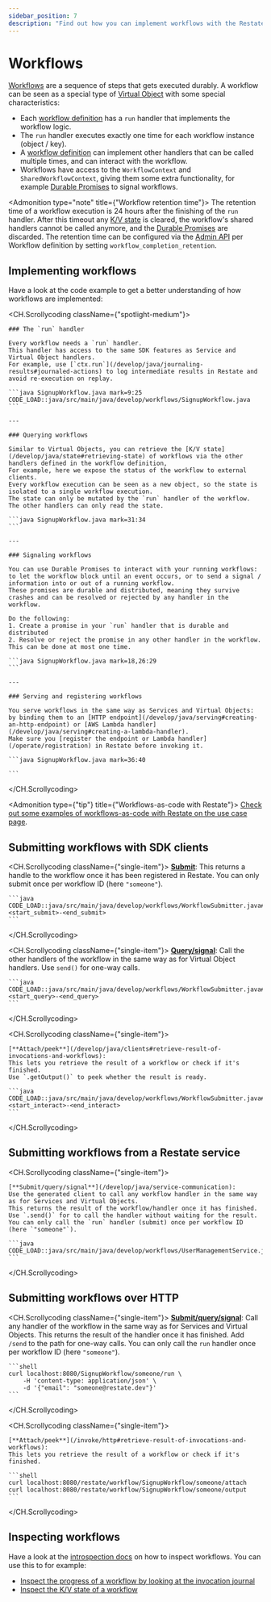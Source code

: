 ```yaml
---
sidebar_position: 7
description: "Find out how you can implement workflows with the Restate SDK."
---
```



# Workflows

[Workflows](/concepts/services#workflows) are a sequence of steps that gets executed durably.
A workflow can be seen as a special type of [Virtual Object](/concepts/services#virtual-objects) with some special characteristics:

- Each [workflow definition](/develop/java/overview#workflows) has a `run` handler that implements the workflow logic.
- The `run` handler executes exactly one time for each workflow instance (object / key).
- A [workflow definition](/develop/java/overview#workflows) can implement other handlers that can be called multiple times, and can interact with the workflow.
- Workflows have access to the `WorkflowContext` and `SharedWorkflowContext`, giving them some extra functionality, for example [Durable Promises](/develop/java/workflows#signaling-workflows) to signal workflows.

<Admonition type="note" title={"Workflow retention time"}>
    The retention time of a workflow execution is 24 hours after the finishing of the `run` handler.
    After this timeout any [K/V state](/develop/java/state) is cleared, the workflow's shared handlers cannot be called anymore, and the [Durable Promises](/develop/java/workflows#signaling-workflows) are discarded.
    The retention time can be configured via the [Admin API](/references/admin-api/#tag/service/operation/modify_service) per Workflow definition by setting `workflow_completion_retention`.
</Admonition>

## Implementing workflows
Have a look at the code example to get a better understanding of how workflows are implemented:

<CH.Scrollycoding className={"spotlight-medium"}>

    ### The `run` handler

    Every workflow needs a `run` handler.
    This handler has access to the same SDK features as Service and Virtual Object handlers.
    For example, use [`ctx.run`](/develop/java/journaling-results#journaled-actions) to log intermediate results in Restate and avoid re-execution on replay.

    ```java SignupWorkflow.java mark=9:25
    CODE_LOAD::java/src/main/java/develop/workflows/SignupWorkflow.java
    ```

    ---

    ### Querying workflows

    Similar to Virtual Objects, you can retrieve the [K/V state](/develop/java/state#retrieving-state) of workflows via the other handlers defined in the workflow definition,
    For example, here we expose the status of the workflow to external clients.
    Every workflow execution can be seen as a new object, so the state is isolated to a single workflow execution.
    The state can only be mutated by the `run` handler of the workflow. The other handlers can only read the state.

    ```java SignupWorkflow.java mark=31:34
    ```

    ---

    ### Signaling workflows

    You can use Durable Promises to interact with your running workflows: to let the workflow block until an event occurs, or to send a signal / information into or out of a running workflow.
    These promises are durable and distributed, meaning they survive crashes and can be resolved or rejected by any handler in the workflow.

    Do the following:
    1. Create a promise in your `run` handler that is durable and distributed
    2. Resolve or reject the promise in any other handler in the workflow. This can be done at most one time.

    ```java SignupWorkflow.java mark=18,26:29
    ```

    ---

    ### Serving and registering workflows

    You serve workflows in the same way as Services and Virtual Objects: by binding them to an [HTTP endpoint](/develop/java/serving#creating-an-http-endpoint) or [AWS Lambda handler](/develop/java/serving#creating-a-lambda-handler).
    Make sure you [register the endpoint or Lambda handler](/operate/registration) in Restate before invoking it.

    ```java SignupWorkflow.java mark=36:40

    ```

</CH.Scrollycoding>

<Admonition type={"tip"} title={"Workflows-as-code with Restate"}>
    [Check out some examples of workflows-as-code with Restate on the use case page](/use-cases/workflows).
</Admonition>

## Submitting workflows with SDK clients

<CH.Scrollycoding className={"single-item"}>
    [**Submit**](/develop/java/clients):
    This returns a handle to the workflow once it has been registered in Restate.
    You can only submit once per workflow ID (here `"someone"`).

    ```java
    CODE_LOAD::java/src/main/java/develop/workflows/WorkflowSubmitter.java#<start_submit>-<end_submit>
    ```
</CH.Scrollycoding>

<CH.Scrollycoding className={"single-item"}>
    [**Query/signal**](/develop/java/clients):
    Call the other handlers of the workflow in the same way as for Virtual Object handlers.
    Use `send()` for one-way calls.

    ```java
    CODE_LOAD::java/src/main/java/develop/workflows/WorkflowSubmitter.java#<start_query>-<end_query>
    ```
</CH.Scrollycoding>

<CH.Scrollycoding className={"single-item"}>

    [**Attach/peek**](/develop/java/clients#retrieve-result-of-invocations-and-workflows):
    This lets you retrieve the result of a workflow or check if it's finished.
    Use `.getOutput()` to peek whether the result is ready.

    ```java
    CODE_LOAD::java/src/main/java/develop/workflows/WorkflowSubmitter.java#<start_interact>-<end_interact>
    ```
</CH.Scrollycoding>

## Submitting workflows from a Restate service

<CH.Scrollycoding className={"single-item"}>

    [**Submit/query/signal**](/develop/java/service-communication):
    Use the generated client to call any workflow handler in the same way as for Services and Virtual Objects.
    This returns the result of the workflow/handler once it has finished.
    Use `.send()` for to call the handler without waiting for the result.
    You can only call the `run` handler (submit) once per workflow ID (here `"someone"`).

    ```java
    CODE_LOAD::java/src/main/java/develop/workflows/UserManagementService.java
    ```
</CH.Scrollycoding>

## Submitting workflows over HTTP

<CH.Scrollycoding className={"single-item"}>
    [**Submit/query/signal**](/invoke/http):
    Call any handler of the workflow in the same way as for Services and Virtual Objects.
    This returns the result of the handler once it has finished.
    Add `/send` to the path for one-way calls.
    You can only call the `run` handler once per workflow ID (here `"someone"`).

    ```shell
    curl localhost:8080/SignupWorkflow/someone/run \
        -H 'content-type: application/json' \
        -d '{"email": "someone@restate.dev"}'
    ```
</CH.Scrollycoding>

<CH.Scrollycoding className={"single-item"}>

    [**Attach/peek**](/invoke/http#retrieve-result-of-invocations-and-workflows):
    This lets you retrieve the result of a workflow or check if it's finished.

    ```shell
    curl localhost:8080/restate/workflow/SignupWorkflow/someone/attach
    curl localhost:8080/restate/workflow/SignupWorkflow/someone/output
    ```

</CH.Scrollycoding>

## Inspecting workflows

Have a look at the [introspection docs](/operate/introspection) on how to inspect workflows.
You can use this to for example:
- [Inspect the progress of a workflow by looking at the invocation journal](/operate/introspection#inspecting-the-invocation-journal)
- [Inspect the K/V state of a workflow](/operate/introspection#inspecting-application-state)







